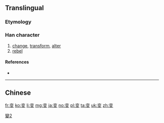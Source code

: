 {{also|變|変}}
==Translingual==
{{ja-forms|[[変]]|变|[[變]]}}

===Etymology===
{{Han simp|變|f=䜌|t=亦|f2=攴|t2=又}}

===Han character===
{{Han char|rn=29|rad=又|as=06|sn=8|four=|canj=YCE}}

# [[change]], [[transform]], [[alter]]
# [[rebel]]

====References====
* {{Han ref|kx=0166.071|hdz=10397.010|uh=53D8|ud=21464}}

----

==Chinese==
{{zh-see|變}}

[[Category:CJKV characters simplified differently in Japan and China|變2]]

[[fr:变]]
[[ko:变]]
[[li:变]]
[[mg:变]]
[[ja:变]]
[[no:变]]
[[pl:变]]
[[ta:变]]
[[uk:变]]
[[zh:变]]